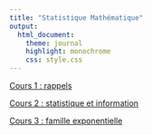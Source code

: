 ```yaml
---
title: "Statistique Mathématique"
output:
  html_document:
    theme: journal
    highlight: monochrome
    css: style.css
---
```


[Cours 1 : rappels](http://masedki.github.io/lec1.pdf)

[Cours 2 : statistique et information](http://masedki.github.io/lec2.pdf)

[Cours 3 : famille exponentielle](http://masedki.github.io/lec3.pdf)
